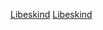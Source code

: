 [[Category:按建築師分類的後現代主義建築|Libeskind]]
[[Category:美國建築師設計的建築|Libeskind]]
{{commons category|Buildings by Daniel Libeskind}}